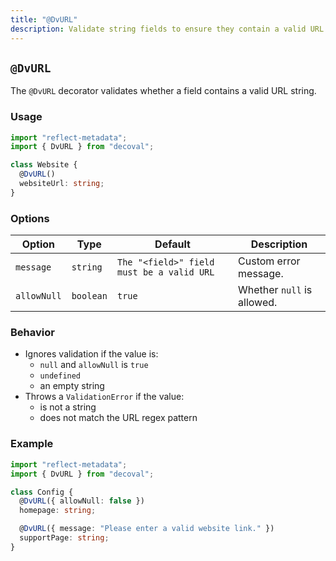 ```yaml
---
title: "@DvURL"
description: Validate string fields to ensure they contain a valid URL.
---
```


## `@DvURL`

The `@DvURL` decorator validates whether a field contains a valid URL string.

### Usage

```ts
import "reflect-metadata";
import { DvURL } from "decoval";

class Website {
  @DvURL()
  websiteUrl: string;
}
```

### Options

| Option      | Type      | Default                                     | Description                |
| ----------- | --------- | ------------------------------------------- | -------------------------- |
| `message`   | `string`  | `The "<field>" field must be a valid URL` | Custom error message.      |
| `allowNull` | `boolean` | `true`                                      | Whether `null` is allowed. |

### Behavior

- Ignores validation if the value is:
  - `null` and `allowNull` is `true`
  - `undefined`
  - an empty string
- Throws a `ValidationError` if the value:
  - is not a string
  - does not match the URL regex pattern

### Example

```ts
import "reflect-metadata";
import { DvURL } from "decoval";

class Config {
  @DvURL({ allowNull: false })
  homepage: string;

  @DvURL({ message: "Please enter a valid website link." })
  supportPage: string;
}
```
